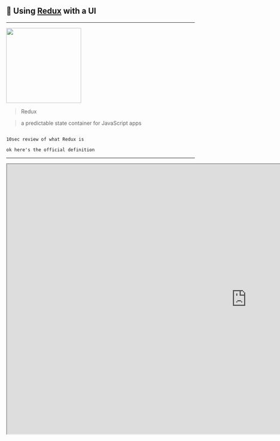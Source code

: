 
## 🌰 Using [Redux](https://redux.js.org/) with a UI

---

<img src="https://react-redux.js.org/img/redux.svg" width="200" />

> Redux

> a predictable state container for JavaScript apps

```notes

10sec review of what Redux is

ok here's the official definition

```

---

<!-- ![](./assets/redux-docsite.png) -->

<iframe src="https://redux.js.org/" width="1280" height="720" />

```notes
in case you haven't noticed
they have a new doc site powered by docusaurus
```

---

`store` API

- `store.getState()`
- `store.dispatch(action)`
- `store.subscribe(listener)`

```notes
here's the redux API that we never (really) use

-> main point I want to make today
how come we're using redux everyday, but we're not using any of those?

because react redux is doing all the talking

```

---

### Naive Use of Redux with a UI

---

To use Redux with _any_ UI, we need to:

api

- `store.getState()`
- `store.dispatch(action)`
- `store.subscribe(listener)`

* get the `store` state
* get notified whenever the store state changes
* interact with the store

```notes
1 in order to render what the UI needs on the screen
2 so as to keep the UI updated
3 in case of redux, by dispatching actions to it
```

---


```js
import { createStore } from "redux";

// assuming we've implemented a simple "counter" reducer
// this is just Redux
const store = createStore(counter);

// get store state
// document.getElementById("app").innerHTML = `counter: ${store.getState()}`;

function render() {
  document.getElementById("app").innerHTML = `counter: ${store.getState()}`;
}

// get notified
store.subscribe(render);

// interact
document.addEventListener("click", () => {
  store.dispatch({ type: "INCREMENT" });
});

// initial render
render();
```

```notes
it's conceptually simple
```

---

### Using Redux with React

---

[connect.js explained](https://gist.github.com/gaearon/1d19088790e70ac32ea636c025ba424e)

<div>
  by <i>Dan Abramov</i>
</div>

---


![](https://pbs.twimg.com/media/Dw_0iYdWoAAMKkI.jpg)

<div
  style={{
    width: "100%",
    height: "100%",
    display: "flex",
    alignItems: "center",
    justifyContent: "center"
  }}
>
  <a
    href="https://twitter.com/dan_abramov/status/1085354938383953920"
    style={{ color: "#764abc", textDecoration: "none" }}
  >
    #10yearchallenge
  </a>
</div>

---


```jsx

// first, put `store` somewhere
// answer: context


// You call it like connect(mapState, mapDispatch)(Component)
function connect(mapStateToProps, mapDispatchToProps) {
  return function (WrappedComponent) {
    // It returns a component
    return class extends React.Component {
      render() {
        return (
          // that renders your component
          <WrappedComponent
            {/* with its props  */}
            {...this.props}
            {/* and additional props calculated from Redux store */}
            {...mapStateToProps(store.getState(), this.props)}
            {...mapDispatchToProps(store.dispatch, this.props)}
          />
        )
      }
      componentDidMount() {
        // it remembers to subscribe to the store so it doesn't miss updates
        this.unsubscribe = store.subscribe(this.handleChange.bind(this))
      }
      componentWillUnmount() {
        // and unsubscribe later
        this.unsubscribe()
      }
      handleChange() {
        // and whenever the store state changes, it re-renders
        this.forceUpdate()
        // but in reality `connect` is optimized such that
        // it only re-renders when the data it needs changed
      }
    }
  }
}
```

```notes
first we put `store` somewhere
answer is context, and we omit the details here

react redux does the work here to make sure components re-render at correct times
```

---

- Performance optimization
- Declarative API

---

### A Little History of React Redux

| version | time frame      |
| :-----: | :-------------- |
|  v0-4   | July - Oct 2015 |
|   v5    | Dec 2016        |
|   v6    | Dec 2018        |

[The History and Implementation of React-Redux](https://blog.isquaredsoftware.com/2018/11/react-redux-history-implementation/)

```notes
0 - 4 all relatively simple, roughly following the gist above
5 has an epic wrap around `connect`
6 uses the new context API
```
